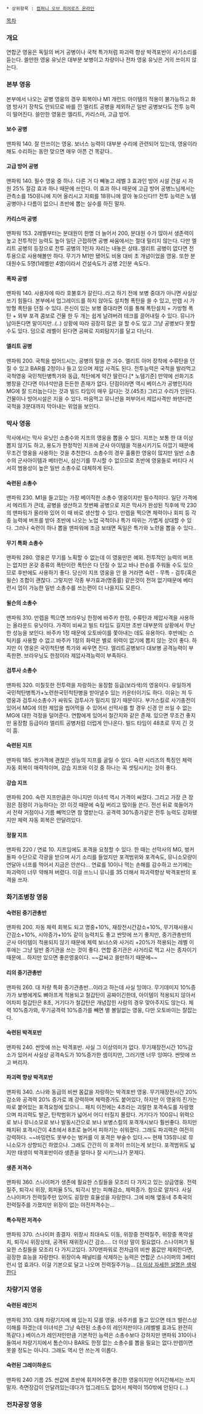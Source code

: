  * 상위항목 : [[컴퍼니 오브 히어로즈 온라인]]


[[목차]]

=== 개요 ===
연합군 영웅은 독일의 버거 공병이나 국척 특가처럼 파괴력 향상 박격포반이 사기소리를 듣는다. 쓸만한 영웅 유닛은 대부분 보병이고 차량이나 전차 영웅 유닛은 거의 쓰이지 않는다. 




=== 본부 영웅 ===

본부에서 나오는 공병 영웅의 경우 회복이나 M1 개런드 아이템의 적용이 불가능하고 화염 방사기 장착도 안되므로 바를 낀 엘리트 공병을 제외하곤 일반 공병보다도 전투 능력이 떨어진다. 쓸만한 영웅은 엘리트, 카리스마, 고급 방어.

==== 보수 공병 ====

맨파워 140. 잘 안쓰이는 영웅. 보너스 능력이 대부분 수리에 관련되어 있는데, 영웅이라해도 수리하는 동안 맞으면 매우 아픈 건 똑같다..

==== 고급 방어 공병 ====

맨파워 140. 필수 영웅 중 하나. 다른 거 다 빼놓고 레벨 3 효과인 방어 시설 건설 시 자원 25% 절감 효과 하나 때문에 쓰인다. 이 효과 하나 때문에 고급 방어 공병느님께서는 관측소를 150뮤니에 지어 올리시고 지뢰를 18뮤니에 깔아 놓으신다!!! 전투 능력은 노템 공병이나 다름이 없으니 초반에 뽑는 실수를 하진 말자.


==== 카리스마 공병 ====

맨파워 153. 2레벨부터는 분대원이 한명 더 늘어서 200, 분대원 수가 많아서 생존력이 높고 전투적인 능력도 높아 일단 근접하면 공병 싸움에서는 절대 밀리지 않는다. 다만 엘리트 공병의 등장으로 전투 공병의 1인자 자리는 내놓은 상태..엘리트 공병이 없다면 전투용으로 사용해볼만 하다. 무기가 M1만 됐어도 비용 대비 초 개념이었을 영웅.
또한 분대원수도 5명(1레벨만 4명)이라서 건설속도가 공병 2인분 속도다.

==== 폭파 공병 ====

맨파워 140. 사용자에 따라 호불호가 갈린다..라고 하기 전에 보병 중대가 아니면 사실상 쓰기 힘들다. 본부에서 업그레이드를 하지 않아도 설치형 폭탄을 쓸 수 있고, 만렙 시 가방형 폭탄을 던질 수 있다. 은신이 있는 보병 중대라면 이를 통해 폭탄설치 + 가방형 폭탄 + 외부 포격 콤보로 건물 한 두 개는 쉽게 날려버려 테크를 끌어내릴 수 있다. 뮤니가 남아돈다면 말이지만..(..) 상황에 따라 굉장히 많은 걸 할 수도 있고 그냥 공병보다 못할 수도 있다.
덤으로 레벨이 된다면 공짜로 지뢰탐지기를 달고 다닌다.

==== 엘리트 공병 ====

맨파워 200. 국척을 씹어드시는, 공병의 탈을 쓴 괴수. 엘리트 아머 장착에 수류탄을 던질 수 있고 BAR를 2정이나 들고 있으며 제압 사격도 된다. 전투능력은 국척을 발라먹고 국척영웅 국민척탄병특가와 동급, 척탄에게 약간 딸린다.[* 노템기준] 만약에 선화기조병창을 간다면 이녀석만큼 든든한 존재가 없다. 단점이라면 역시 베이스가 공병인지라 MG에 잘 드러눕는다는 것과 빌드 타임이 매우 길다는 것.(45초) 그리고 수리가 안된다. 건물이나 방어시설은 지을 수 있다.
마음먹고 뮤니션을 퍼부어서 제압사격만 쏴댄다면 국척을 3분대까지 막아내는 위엄을 보인다.


=== 막사 영웅 ===

막사에서는 막사 유닛인 소총수와 지프의 영웅을 뽑을 수 있다. 지프는 보통 한 대 이상 뽑지 않기도 하고, 용도가 한정적인 지프에 군사 아이템을 적용시키기도 아깝기 때문에 무조건 영웅을 사용하는 것을 추천한다. 소총수의 경우 훌륭한 영웅이 많지만 일반 소총수의 군사아이템과 베터런시, 삼신기를 무시할 수 없으므로 초반에 영웅들로 버티다 서서히 범용성이 높은 일반 소총수로 대체하게 된다.

==== 숙련된 소총수 ====

맨파워 230. M1을 들고있는 가장 베이직한 소총수 영웅이지만 필수적이다. 일단 가격에서 메리트가 큰데, 공병을 생산하고 첫번째 공병으로 지은 막사가 완성된 직후에 딱 230의 맨파워가 올라와 있어 이 때 바로 생산할 수 있다. 만렙을 찍으면 체력이나 회피 등 각종 능력에 버프를 받아 초반에 나오는 노업 국척이나 특가 따위는 가볍게 상대할 수 있다. 그러나 숙련이 하나 뽑을 맨파워에 조금 보태면 독일은 특가와 노련을 뽑을 수 있다..

==== 무기 특화 소총수 ====

맨파워 280. 영웅은 무기를 노획할 수 없는데 이 영웅만은 예외. 전투적인 능력의 버프는 없지만 온갖 종류의 폭탄이란 폭탄은 다 던질 수 있고 바나 판슈를 주워들 수도 있으므로 후반에도 사용하기 좋다. 당신이 지프 영웅을 안 쓸 거라면 숙련 - 무특 - 검투(혹은 윌슨) 조합이 괜찮다.
그렇지만 각종 부가효과(명중률) 같은것이 전혀 없기때문에 베터런시 업이 가능한 일반 소총수를 쓰는편이 더 나을지도 모른다.

==== 윌슨의 소총수 ====

맨파워 310. 만렙을 찍으면 브라우닝 한정에 바주카 한정, 수류탄과 제압사격을 사용하는 올라운드 유닛이다. 가격이 비싸고 빌드 타임도 길지만 초반 대부분의 상황에서 무난한 성능을 보인다. 바주카 1정 때문에 오토바이를 쫓아내는 데도 유용하다. 후반에는 스틱키를 사용할 수 없고 바주카 1정의 화력은 별로 위력이 없기에 뽑지 않는 것이 좋다. 하지만 이 영웅은 국민척탄병 특가와 싸우면 진다. 엘리트공병보다 대보병 공격능력이 부족한편. 브라우닝도 한정이라 제압사격능력이 부족하다.

==== 검투사 소총수 ====

맨파워 320. 미칠듯한 전투력을 자랑하는 웅장함 등급(보라색)의 영웅이다.
유일하게 국민척탄병특가+노련한국민척탄병을 받아낼수 있는 카운터이기도 하다. 이유는 저 두영웅과 검투사소총수가 싸워도 검투사가 밀리지 않기 때문이다.
부가스킬로 사기충전이 있어서 MG에 의한 제압을 씹어먹을 수 있어서 선막사를 할 경우 신경 안 쓰일 수 없는 MG에 대한 걱정을 덜어준다. 연합에게 있어서 철간지와 같은 존재. 있으면 무조건 좋지만 웅장함 등급이라 엘리트 공병처럼 더럽게 안나온다. 빌드 타임이 48초로 무지 긴 것이 흠.

==== 숙련된 지프 ====

맨파워 185. 싼가격에 괜찮은 성능의 지프를 굴릴 수 있다. 숙련 시리즈의 특징인 체력 자동 회복이 매력적이며, 강습 지프와 이것 중 하나는 꼭 셋팅시키는 것이 좋다. 

==== 강습 지프 ====

맨파워 200. 숙련 지프만큼은 아니지만 이녀석 역시 가격이 싸졌다. 그리고 가장 큰 장점은 점령이 가능하다는 것! 이것 때문에 숙짚 버리고 많이들 쓴다. 전선 뒤로 쑥들어가서 전략 거점이나 기름 빼먹으면 참 열받는다. 공격력 30%증가같은 전투 능력도 강화됐지만 체력 자동 회복은 안달려있다.

==== 정찰 지프 ====

맨파워 220 / 연료 10. 지프임에도 포격을 요청할 수 있다. 한 때는 선막사의 MG, 벙커 돌파 수단으로 각광을 받으며 사기 소리를 들었지만 포격범위와 포격속도, 뮤니소모량이 연달아 너프를 먹어서 지금은 안쓴다... 연료를 10이나 먹는 손해를 감수하고 쓰기에는 파괴력이 너무 약해져 버렸다.
이걸 쓰느니 뮤니를 35 더해서 파괴력향상 박격포반의 포격을 쓰자.

=== 화기조병창 영웅 ===

==== 숙련된 중기관총반 ====

맨파워 200. 자동 체력 회복도 되고 명중+10%, 재장전시간감소+10%, 무기재사용시간감소+10%, 시야증가+10% 같이 능력치도 좋고 싼맛에 쓰기 좋지만, 중기관총반의 군사 아이템이 적용되지 않기 때문에 체력 보너스와 사거리 +20%가 적용되는 레벨 이후에는 그냥 일반 중기관을 쓰는 것이 좋다. 연합 중기관은 사거리로 먹고 사는 종자이기 때문에... 하지만 있으면 좋은영웅이다. ~~값싸고 쓸만하기 때문에~~

==== 리의 중기관총반 ====

맨파워 260. 대 차량 특화 중기관총반...이라고 하는데 사실 잉여다.
무기데미지 10%증가가 보병에게도 뼈아프게 적용되고 철갑탄이 공짜이긴한데, 아이템이 적용되지 않아서 어차피 철갑탄은 8초, 거기다가 철갑탄은 개념잡힌 사람의 경우 맞아주지도 않는다. 체력 10%증가와, 무기공격력 10%증가를 빼면 별 볼일없는 영웅, 다만 오토바이는 잘잡는다.

==== 숙련된 박격포반 ====

맨파워 240. 싼맛에 쓰는 박격포반. 사실 그 이상의미가 없다.
무기재장전시간 10%감소가 있어서 사실상 공격속도가 10%증가한 셈이지만, 그러기엔 너무 잉여다. 싼맛에 쓰고 버리자.

==== 파괴력 향상 박격포반 ====

맨파워 340. 스나와 동급의 비싼 몸값을 자랑하는 박격포반 영웅.
무기재장전시간 20% 감소와 공격력 20% 증가로 꽤 강력하며 체력증가도 붙어있다, 하지만 이 영웅의 진가는 따로 붙어있는 포격요청에 있으니...
패치 이전에는 4초라는 괴랄한 포격속도를 자랑했으며 파괴력도 발군, 탄착범위가 넓어서 어디 터질지 몰랐다. 거기다가 100뮤니 위력으로 보나 뮤니소모로 보나 발동시간으로 보나 보병스킬의 포격개시보다 훨씬좋다. 하지만 패치뒤 포격시간이 4초에서 8초로 늘어서 피하기는 쉬워졌다. 그래도 파괴력은 여전히 강력하다. ~~바밍런도 못부수는 벙커를 이 포격은 부술수 있다.~~
현재 135뮤니로 뮤니소모가 상향되긴 하였으나. 그래도 간간히 이 포격이 쓰이는게 보인다.
포격범위도 넓지만 태생이 박격포반이라 생존을 얼마나 잘 시키느냐가 문제다.

==== 생존 저격수 ====

맨파워 360. 스나이퍼가 생존에 필요한 스킬들을 모조리 다 가지고 있는 상급영웅. 전력질주, 퇴각시 위장, 회피율 5%, 퇴각시 받는 피해감소, 체력증가. 참으로 알차다. 사실 스나이퍼가 전력질주만 있어도 굉장한 효율성을 자랑한다.
그에 비해 옆동네 추축국의 전력질주를 가졌지만 위장이 없는 야전저격수는...

==== 특수작전 저격수 ====

맨파워 370. 스나이퍼 종결자.
위장시 최대속도 이동, 위장중 전력질주, 위장중 폭약설치, 퇴각시 위장상태, 공격뒤 재위장시간 감소....
더 이상 말이 필요없다. 스나이퍼가 필요한 스킬들을 모조리 다 가지고있다.
370맨파워로 전차급의 비싼 몸값만 제외한다면, 굉장한 효능을 자랑한다.
위장이속 패널티를 삭제하는 능력은 연합군 스나이퍼의 3베터런시 업 효과다. 이걸 기본으로 달고 나오며 전력질주가능... [[더 이상 자세한 설명은 생략한다]]

=== 차량기지 영웅 ===

==== 숙련된 레인저 ====

맨파워 310. 대체 차량기지에 왜 있는지 모를 영웅. 바주카를 들고 있으면 테크 밸런스상 이해를 하겠는데 이녀석은 그냥 숙련된 소총수의 레인저판이다.(레벨별 효과도 완전히 똑같다.) 베이스가 레인저인만큼 기본적인 능력은 소총수보다 강하지만 맨파워 310이나 들여서 차량기지에서 톰슨이나 BAR도 한정 없는 소총수를 뽑을 필요는 없다.만렙이면 못쓸 정도는 아니다. 그래도 역시 안 쓰는게 이롭다.

==== 숙련된 그레이하운드 ====

맨파워 240 기름 25.
싼값에 초반에 휘저어주면 좋긴한 영웅이지만 어지간해서는 쓰지 말자.
측면장갑이 안달려있는데다가 업그레드도 없어서 체력이 150밖에 안된다 (...)

=== 전차공장 영웅 ===
